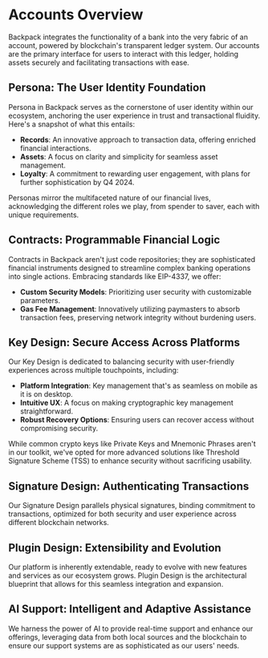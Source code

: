 # Accounts Overview

Backpack integrates the functionality of a bank into the very fabric of an account, powered by blockchain's transparent ledger system. Our accounts are the primary interface for users to interact with this ledger, holding assets securely and facilitating transactions with ease.

## Persona: The User Identity Foundation
Persona in Backpack serves as the cornerstone of user identity within our ecosystem, anchoring the user experience in trust and transactional fluidity. Here's a snapshot of what this entails:

- **Records**: An innovative approach to transaction data, offering enriched financial interactions.
- **Assets**: A focus on clarity and simplicity for seamless asset management.
- **Loyalty**: A commitment to rewarding user engagement, with plans for further sophistication by Q4 2024.

Personas mirror the multifaceted nature of our financial lives, acknowledging the different roles we play, from spender to saver, each with unique requirements.

## Contracts: Programmable Financial Logic
Contracts in Backpack aren't just code repositories; they are sophisticated financial instruments designed to streamline complex banking operations into single actions. Embracing standards like EIP-4337, we offer:

- **Custom Security Models**: Prioritizing user security with customizable parameters.
- **Gas Fee Management**: Innovatively utilizing paymasters to absorb transaction fees, preserving network integrity without burdening users.

## Key Design: Secure Access Across Platforms
Our Key Design is dedicated to balancing security with user-friendly experiences across multiple touchpoints, including:

- **Platform Integration**: Key management that's as seamless on mobile as it is on desktop.
- **Intuitive UX**: A focus on making cryptographic key management straightforward.
- **Robust Recovery Options**: Ensuring users can recover access without compromising security.

While common crypto keys like Private Keys and Mnemonic Phrases aren't in our toolkit, we've opted for more advanced solutions like Threshold Signature Scheme (TSS) to enhance security without sacrificing usability.

## Signature Design: Authenticating Transactions
Our Signature Design parallels physical signatures, binding commitment to transactions, optimized for both security and user experience across different blockchain networks.

## Plugin Design: Extensibility and Evolution
Our platform is inherently extendable, ready to evolve with new features and services as our ecosystem grows. Plugin Design is the architectural blueprint that allows for this seamless integration and expansion.

## AI Support: Intelligent and Adaptive Assistance
We harness the power of AI to provide real-time support and enhance our offerings, leveraging data from both local sources and the blockchain to ensure our support systems are as sophisticated as our users' needs.
